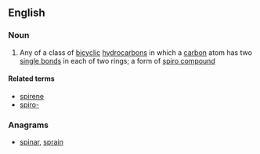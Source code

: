 ==English==

===Noun===
{{en-noun}}

#{{organic compound}} Any of a class of [[bicyclic]] [[hydrocarbon]]s in which a [[carbon]] atom has two [[single bond]]s in each of two rings; a form of [[spiro compound]]

====Related terms====
*[[spirene]]
*[[spiro-]]

===Anagrams===
* [[spinar#English|spinar]], [[sprain#English|sprain]]